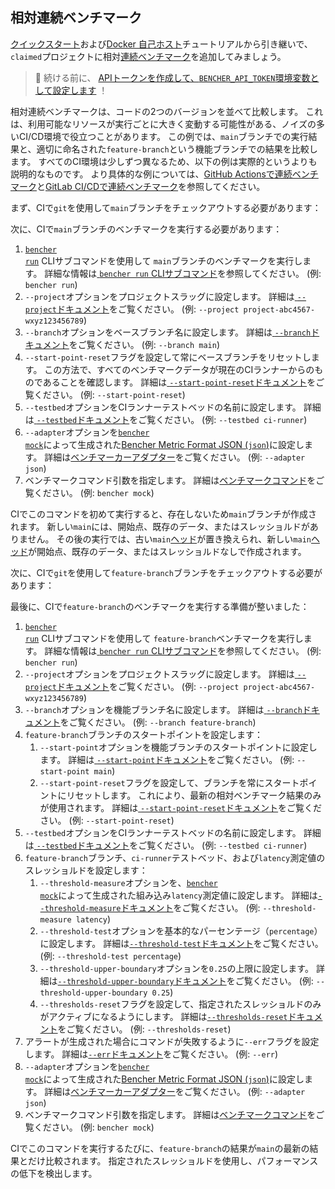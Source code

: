 
## 相対連続ベンチマーク

[クイックスタート][quick start]および[Docker 自己ホスト][docker self-hosted]チュートリアルから引き継いで、`claimed`プロジェクトに相対[連続ベンチマーク][continuous benchmarking]を追加してみましょう。

> 🐰 続ける前に、
> [APIトークンを作成して、`BENCHER_API_TOKEN`環境変数として設定します][create an api token]
>！

[quick start]: /ja/docs/tutorial/quick-start/
[docker self-hosted]: /ja/docs/tutorial/docker/
[continuous benchmarking]: /ja/docs/explanation/continuous-benchmarking/
[create an api token]: /ja/docs/tutorial/quick-start/#create-an-api-token

相対連続ベンチマークは、コードの2つのバージョンを並べて比較します。
これは、利用可能なリソースが実行ごとに大きく変動する可能性がある、ノイズの多いCI/CD環境で役立つことがあります。
この例では、`main`ブランチでの実行結果と、適切に命名された`feature-branch`という機能ブランチでの結果を比較します。
すべてのCI環境は少しずつ異なるため、以下の例は実際的というよりも説明的なものです。
より具体的な例については、[GitHub Actionsで連続ベンチマーク][github actions]と[GitLab CI/CDで連続ベンチマーク][gitlab ci/cd]を参照してください。

[github actions]: /ja/docs/how-to/github-actions/
[gitlab ci/cd]: /ja/docs/how-to/gitlab-ci-cd/

まず、CIで`git`を使用して`main`ブランチをチェックアウトする必要があります：

<GitCheckoutMain />

次に、CIで`main`ブランチのベンチマークを実行する必要があります：

<RunMainRelative />

1. <code><a href="/ja/docs/explanation/bencher-run/">bencher run</a></code> CLIサブコマンドを使用して
   `main`ブランチのベンチマークを実行します。
   詳細な情報は[ `bencher run` CLIサブコマンド][bencher run]を参照してください。
   (例: `bencher run`)
2. `--project`オプションをプロジェクトスラッグに設定します。
   詳細は[ `--project`ドキュメント][project option]をご覧ください。
   (例: `--project project-abc4567-wxyz123456789`)
3. `--branch`オプションをベースブランチ名に設定します。
   詳細は[ `--branch`ドキュメント][branch option]をご覧ください。
   (例: `--branch main`)
4. `--start-point-reset`フラグを設定して常にベースブランチをリセットします。
   この方法で、すべてのベンチマークデータが現在のCIランナーからのものであることを確認します。
   詳細は[ `--start-point-reset`ドキュメント][start point reset]をご覧ください。
   (例: `--start-point-reset`)
5. `--testbed`オプションをCIランナーテストベッドの名前に設定します。
   詳細は[ `--testbed`ドキュメント][testbed option]をご覧ください。
   (例: `--testbed ci-runner`)
6. `--adapter`オプションを<code><a href="/ja/docs/reference/bencher-metric-format/#bencher-mock">bencher mock</a></code>によって生成された[Bencher Metric Format JSON (`json`)][bmf]に設定します。
   詳細は[ベンチマーカーアダプター][adapter json]をご覧ください。
   (例: `--adapter json`)
7.  ベンチマークコマンド引数を指定します。
    詳細は[ベンチマークコマンド][command argument]をご覧ください。
    (例: `bencher mock`)

CIでこのコマンドを初めて実行すると、存在しないため`main`ブランチが作成されます。
新しい`main`には、開始点、既存のデータ、またはスレッショルドがありません。
その後の実行では、古い`main`[ヘッド][head]が置き換えられ、新しい`main`[ヘッド][head]が開始点、既存のデータ、またはスレッショルドなしで作成されます。

[bencher run]: /ja/docs/explanation/bencher-run/
[project option]: /ja/docs/explanation/bencher-run/#--project-project
[branch option]: /ja/docs/explanation/branch-selection/#--branch-branch
[start point reset]: /ja/docs/explanation/branch-selection/#--start-point-reset
[testbed option]: /ja/docs/explanation/bencher-run/#--testbed-testbed
[bmf]: /ja/docs/reference/bencher-metric-format/
[adapter json]: /ja/docs/explanation/adapters/#-json
[command argument]: /ja/docs/explanation/bencher-run/#benchmark-command
[head]: /ja/docs/explanation/benchmarking/#head

次に、CIで`git`を使用して`feature-branch`ブランチをチェックアウトする必要があります：

<GitCheckoutFeature />

最後に、CIで`feature-branch`のベンチマークを実行する準備が整いました：

<RunFeatureRelative />

1. <code><a href="/ja/docs/explanation/bencher-run/">bencher run</a></code> CLIサブコマンドを使用して
   `feature-branch`ベンチマークを実行します。
   詳細な情報は[ `bencher run` CLIサブコマンド][bencher run]を参照してください。
   (例: `bencher run`)
2. `--project`オプションをプロジェクトスラッグに設定します。
   詳細は[ `--project`ドキュメント][project option]をご覧ください。
   (例: `--project project-abc4567-wxyz123456789`)
3. `--branch`オプションを機能ブランチ名に設定します。
   詳細は[ `--branch`ドキュメント][branch option]をご覧ください。
   (例: `--branch feature-branch`)
4. `feature-branch`ブランチのスタートポイントを設定します：
   1. `--start-point`オプションを機能ブランチのスタートポイントに設定します。
   詳細は[ `--start-point`ドキュメント][start point]をご覧ください。
   (例: `--start-point main`)
   2. `--start-point-reset`フラグを設定して、ブランチを常にスタートポイントにリセットします。
   これにより、最新の相対ベンチマーク結果のみが使用されます。
   詳細は[ `--start-point-reset`ドキュメント][start point reset]をご覧ください。
   (例: `--start-point-reset`)
5. `--testbed`オプションをCIランナーテストベッドの名前に設定します。
   詳細は[ `--testbed`ドキュメント][testbed option]をご覧ください。
   (例: `--testbed ci-runner`)
6. `feature-branch`ブランチ、`ci-runner`テストベッド、および`latency`測定値のスレッショルドを設定します：
   1. `--threshold-measure`オプションを、<code><a href="/ja/docs/reference/bencher-metric-format/#bencher-mock">bencher mock</a></code>によって生成された組み込み`latency`測定値に設定します。
   詳細は[`--threshold-measure`ドキュメント][threshold measure option]をご覧ください。
   (例: `--threshold-measure latency`)
   2. `--threshold-test`オプションを基本的なパーセンテージ（`percentage`）に設定します。
   詳細は[`--threshold-test`ドキュメント][threshold test option]をご覧ください。
   (例: `--threshold-test percentage`)
   3. `--threshold-upper-boundary`オプションを`0.25`の上限に設定します。
   詳細は[`--threshold-upper-boundary`ドキュメント][threshold upper boundary]をご覧ください。
   (例: `--threshold-upper-boundary 0.25`)
   4. `--thresholds-reset`フラグを設定して、指定されたスレッショルドのみがアクティブになるようにします。
   詳細は[`--thresholds-reset`ドキュメント][thresholds reset]をご覧ください。
   (例: `--thresholds-reset`)
7. アラートが生成された場合にコマンドが失敗するように`--err`フラグを設定します。
   詳細は[`--err`ドキュメント][alert err]をご覧ください。
   (例: `--err`)
8. `--adapter`オプションを<code><a href="/ja/docs/reference/bencher-metric-format/#bencher-mock">bencher mock</a></code>によって生成された[Bencher Metric Format JSON (`json`)][bmf]に設定します。
   詳細は[ベンチマーカーアダプター][adapter json]をご覧ください。
   (例: `--adapter json`)
9. ベンチマークコマンド引数を指定します。
   詳細は[ベンチマークコマンド][command argument]をご覧ください。
   (例: `bencher mock`)

CIでこのコマンドを実行するたびに、`feature-branch`の結果が`main`の最新の結果とだけ比較されます。
指定されたスレッショルドを使用し、パフォーマンスの低下を検出します。

[start point]: /ja/docs/explanation/branch-selection/#--start-point-branch
[start point reset]: /ja/docs/explanation/branch-selection/#--start-point-reset
[threshold measure option]: /ja/docs/explanation/thresholds/#--threshold-measure-measure
[threshold test option]: /ja/docs/explanation/thresholds/#--threshold-test-test
[threshold upper boundary]: /ja/docs/explanation/thresholds/#--threshold-upper-boundary-boundary
[thresholds reset]: /ja/docs/explanation/thresholds/#--thresholds-reset
[alert err]: /ja/docs/explanation/thresholds/#--err
